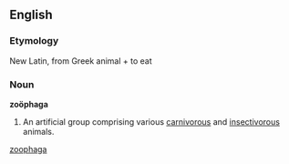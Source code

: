 ==English==

===Etymology===
New Latin, from Greek animal + to eat {{rfscript|Greek}}

===Noun===
'''zoöphaga'''

# {{zoology}} An artificial group comprising various [[carnivorous]] and [[insectivorous]] animals.

[[Category:English words spelled with diacritics|zoophaga]]